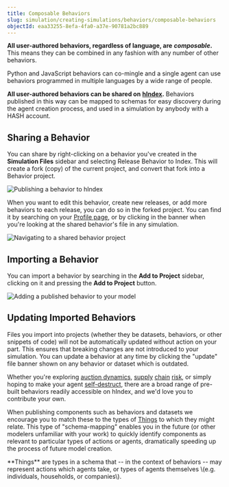 ```yaml
---
title: Composable Behaviors
slug: simulation/creating-simulations/behaviors/composable-behaviors
objectId: eaa33255-8efa-4fa0-a37e-90781a2bc889
---
```


**All user-authored behaviors, regardless of language, are** _**composable**_**.** This means they can be combined in any fashion with any number of other behaviors.

Python and JavaScript behaviors can co-mingle and a single agent can use behaviors programmed in multiple languages by a wide range of people.

**All user-authored behaviors can be shared on** [**hIndex**](/index)**.** Behaviors published in this way can be mapped to schemas for easy discovery during the agent creation process, and used in a simulation by anybody with a HASH account.

## Sharing a Behavior

You can share by right-clicking on a behavior you've created in the **Simulation Files** sidebar and selecting Release Behavior to Index. This will create a fork \(copy\) of the current project, and convert that fork into a Behavior project.

![Publishing a behavior to hIndex](https://cdn-us1.hash.ai/site/docs/screen-shot-2020-05-30-at-5.54.56-pm.png)

When you want to edit this behavior, create new releases, or add more behaviors to each release, you can do so in the forked project. You can find it by searching on your [Profile page](/profile), or by clicking in the banner when you're looking at the shared behavior's file in any simulation.

![Navigating to a shared behavior project](https://cdn-us1.hash.ai/site/docs/image%20%2821%29.png)

## Importing a Behavior

You can import a behavior by searching in the **Add to Project** sidebar, clicking on it and pressing the **Add to Project** button.

![Adding a published behavior to your model](https://cdn-us1.hash.ai/site/docs/image%20%284%29.png)

## Updating Imported Behaviors

Files you import into projects \(whether they be datasets, behaviors, or other snippets of code\) will not be automatically updated without action on your part. This ensures that breaking changes are not introduced to your simulation. You can update a behavior at any time by clicking the "update" file banner shown on any behavior or dataset which is outdated.

Whether you're exploring [auction dynamics](https://simulation.hash.ai/@hash/english-auction), [supply](https://simulation.hash.ai/@hash/supply-chain-fulfill) [chain](https://simulation.hash.ai/@hash/supply-chain-calculate-order) [risk](https://simulation.hash.ai/@hash/supply-chain-intake), or simply hoping to make your agent [self-destruct](https://simulation.hash.ai/@hash/remove-self), there are a broad range of pre-built behaviors readily accessible on hIndex, and we'd love you to contribute your own.

When publishing components such as behaviors and datasets we encourage you to match these to the types of [Things](/schemas/Thing) to which they might relate. This type of "schema-mapping" enables you in the future \(or other modelers unfamiliar with your work\) to quickly identify components as relevant to particular types of actions or agents, dramatically speeding up the process of future model creation.

<Hint style="info">
  **Things** are types in a schema that -- in the context of behaviors -- may
  represent actions which agents take, or types of agents themselves \(e.g.
  individuals, households, or companies\).
</Hint>
